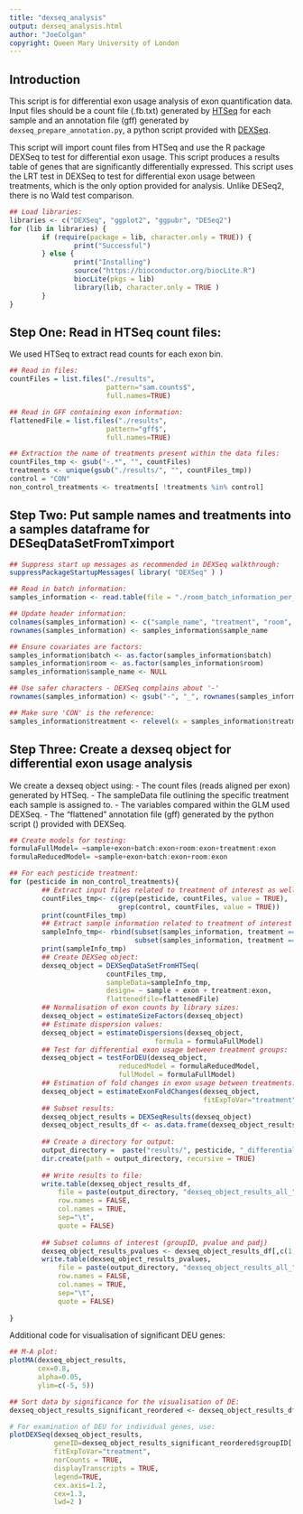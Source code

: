 ```yaml
---
title: "dexseq_analysis"
output: dexseq_analysis.html
author: "JoeColgan"
copyright: Queen Mary University of London
---
```


## Introduction
This script is for differential exon usage analysis of exon quantification data. Input files should be a count file (.fb.txt) generated by [HTSeq]("http://htseq.readthedocs.io/en/release_0.10.0/") for each sample and an annotation file (gff) generated by ```dexseq_prepare_annotation.py```, a python script provided with [DEXSeq]("https://bioconductor.org/packages/release/bioc/html/DEXSeq.html").

This script will import count files from HTSeq and use the R package DEXSeq to test for differential exon usage. This script produces a results table of genes that are significantly differentially expressed. This script uses the LRT test in DEXSeq to test for differential exon usage between treatments, which is the only option provided for analysis. Unlike DESeq2, there is no Wald test comparison. 

```r
## Load libraries:
libraries <- c("DEXSeq", "ggplot2", "ggpubr", "DESeq2")
for (lib in libraries) {
        if (require(package = lib, character.only = TRUE)) {
                print("Successful")
        } else {
                print("Installing")
                source("https://bioconductor.org/biocLite.R")
                biocLite(pkgs = lib)
                library(lib, character.only = TRUE )
        }
}
```

## Step One: Read in HTSeq count files:
We used HTSeq to extract read counts for each exon bin. 

```r
## Read in files:
countFiles = list.files("./results", 
                        pattern="sam.counts$", 
                        full.names=TRUE)

## Read in GFF containing exon information:
flattenedFile = list.files("./results", 
                        pattern="gff$", 
                        full.names=TRUE)

## Extraction the name of treatments present within the data files:
countFiles_tmp <- gsub("-.*", "", countFiles)
treatments <- unique(gsub("./results/", "", countFiles_tmp))
control = "CON"
non_control_treatments <- treatments[ !treatments %in% control]
```

## Step Two: Put sample names and treatments into a samples dataframe for DESeqDataSetFromTximport

```r
## Suppress start up messages as recommended in DEXSeq walkthrough:
suppressPackageStartupMessages( library( "DEXSeq" ) )

## Read in batch information:
samples_information <- read.table(file = "./room_batch_information_per_sample-clean.txt", header= FALSE)

## Update header information:
colnames(samples_information) <- c("sample_name", "treatment", "room", "batch")
rownames(samples_information) <- samples_information$sample_name

## Ensure covariates are factors:
samples_information$batch <- as.factor(samples_information$batch)
samples_information$room <- as.factor(samples_information$room)
samples_information$sample_name <- NULL

## Use safer characters - DEXSeq complains about '-'
rownames(samples_information) <- gsub("-", "_", rownames(samples_information))

## Make sure 'CON' is the reference:
samples_information$treatment <- relevel(x = samples_information$treatment, ref = "CON") 
```

## Step Three: Create a dexseq object for differential exon usage analysis
We create a dexseq object using:
- The count files (reads aligned per exon) generated by HTSeq.
- The sampleData file outlining the specific treatment each sample is assigned to.
- The variables compared within the GLM used DEXSeq.
- The "flattened" annotation file (gff) generated by the python script () provided with DEXSeq. 

```r
## Create models for testing:
formulaFullModel= ~sample+exon+batch:exon+room:exon+treatment:exon
formulaReducedModel= ~sample+exon+batch:exon+room:exon

## For each pesticide treatment:
for (pesticide in non_control_treatments){
        ## Extract input files related to treatment of interest as well as control samples:
        countFiles_tmp<- c(grep(pesticide, countFiles, value = TRUE),
                           grep(control, countFiles, value = TRUE))
        print(countFiles_tmp)
        ## Extract sample information related to treatment of interest as well as control samples:
        sampleInfo_tmp<- rbind(subset(samples_information, treatment == pesticide), 
                               subset(samples_information, treatment == control))
        print(sampleInfo_tmp)
        ## Create DEXSeq object:
        dexseq_object = DEXSeqDataSetFromHTSeq(
                        countFiles_tmp,
                        sampleData=sampleInfo_tmp,
                        design= ~ sample + exon + treatment:exon,
                        flattenedfile=flattenedFile)
        ## Normalisation of exon counts by library sizes:
        dexseq_object = estimateSizeFactors(dexseq_object)
        ## Estimate dispersion values:
        dexseq_object = estimateDispersions(dexseq_object, 
                                    formula = formulaFullModel)
        ## Test for differential exon usage between treatment groups:
        dexseq_object = testForDEU(dexseq_object,
                           reducedModel = formulaReducedModel,
                           fullModel = formulaFullModel)
        ## Estimation of fold changes in exon usage between treatments:
        dexseq_object = estimateExonFoldChanges(dexseq_object, 
                                                fitExpToVar="treatment")
        ## Subset results:
        dexseq_object_results = DEXSeqResults(dexseq_object)
        dexseq_object_results_df <- as.data.frame(dexseq_object_results)
        
        ## Create a directory for output:
        output_directory =  paste("results/", pesticide, "_differential_exon_raw_all/", sep="")
        dir.create(path = output_directory, recursive = TRUE)
        
        ## Write results to file:
        write.table(dexseq_object_results_df,
            file = paste(output_directory, "dexseq_object_results_all_", pesticide, "_batch_room_corrected.txt",sep=""),
            row.names = FALSE,
            col.names = TRUE,
            sep="\t",
            quote = FALSE)
        
        ## Subset columns of interest (groupID, pvalue and padj)
        dexseq_object_results_pvalues <- dexseq_object_results_df[,c(1,6,7)]
        write.table(dexseq_object_results_pvalues,
            file = paste(output_directory, "dexseq_object_results_all_", pesticide, "_batch_room_corrected_pvalues.txt",sep=""),
            row.names = FALSE,
            col.names = TRUE,
            sep="\t",
            quote = FALSE)
        
}
```

Additional code for visualisation of significant DEU genes:

```r
## M-A plot:
plotMA(dexseq_object_results, 
       cex=0.8, 
       alpha=0.05, 
       ylim=c(-5, 5))

## Sort data by significance for the visualisation of DE:
dexseq_object_results_significant_reordered <- dexseq_object_results_df[order(dexseq_object_results_df$padj), ]

# For examination of DEU for individual genes, use:
plotDEXSeq(dexseq_object_results, 
           geneID=dexseq_object_results_significant_reordered$groupID[[1]], 
           fitExpToVar="treatment",
           norCounts = TRUE,
           displayTranscripts = TRUE,
           legend=TRUE, 
           cex.axis=1.2, 
           cex=1.3, 
           lwd=2 )
```

